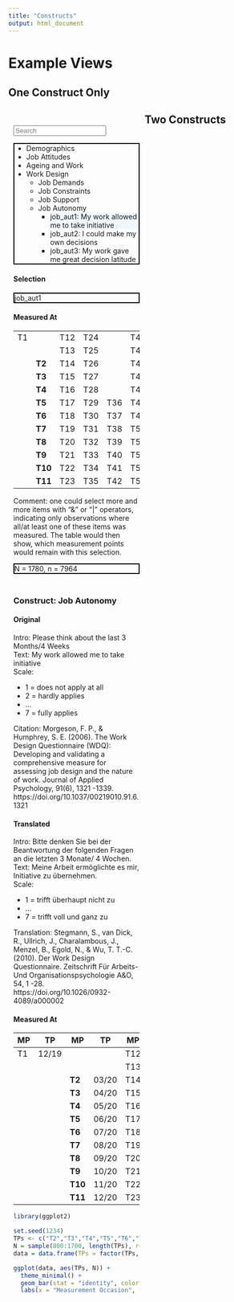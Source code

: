 ```yaml
---
title: "Constructs"
output: html_document
---
```


<style>
.column {
float: left;
width: 50%;
padding: 10px;
}

.row:after {
content: "";
display: table;
clear: both;
}

.mp {
font-weight: bold;
color: lightblue;
}

</style>



# Example Views {.tabset .tabset-fade}  
## One Construct Only {-}  

<div class="row">
<div class="column">
<input
type="text"
placeholder="Search"
/>

<ul style="border: 2px solid black">
<li>Demographics</li>
<li>Job Attitudes</li>
<li>Ageing and Work</li>
<li>Work Design
<ul>
<li>Job Demands</li>
<li>Job Constraints</li>
<li>Job Support</li>
<li>Job Autonomy
<ul>
<li style="background:AliceBlue;">job_aut1: My work allowed me to take initiative</li>
<li>job_aut2: I could make my own decisions</li>
<li>job_aut3: My work gave me great decision latitude</li>
</ul>
</li>

</ul>
</li>

</ul>


#### Selection

<div style="border: 2px solid black;"> job_aut1</div>  
#### Measured At
  
|      |                       |      |      |      |      |
|------|-----------------------|------|------|------|------|
| T1   |                       | T12  | T24  |      | T43  |
|      |                       | T13  | T25  |      | T44  |
|      | <strong>T2</strong>   | T14  | T26  |      | T45  |
|      | <strong>T3</strong>   | T15  | T27  |      | T46  |
|      | <strong>T4</strong>   | T16  | T28  |      | T47  |
|      | <strong>T5</strong>   | T17  | T29  | T36  | T48  |
|      | <strong>T6</strong>   | T18  | T30  | T37  | T49  |
|      | <strong>T7</strong>   | T19  | T31  | T38  | T50  |
|      | <strong>T8</strong>   | T20  | T32  | T39  | T51  |
|      | <strong>T9</strong>   | T21  | T33  | T40  | T52  |
|      | <strong>T10</strong>  | T22  | T34  | T41  | T53  |
|      | <strong>T11</strong>  | T23  | T35  | T42  | T54  |

Comment: one could select more and more items with "&" or "|" operators, indicating only observations where all/at least one of these items was measured. The table would then show, which measurement points would remain with this selection.


<div style="border: 2px solid black;">N = 1780, n = 7964</div>  


</div><!--First Column -->




<div class="column">
### Construct: Job Autonomy  

#### Original

Intro: Please think about the last 3 Months/4 Weeks  
Text: My work allowed me to take initiative  
Scale:  

- 1 = does not apply at all
- 2 = hardly applies
- ...
- 7 = fully applies

Citation: Morgeson, F. P., & Humphrey, S. E. (2006). The Work Design Questionnaire (WDQ): Developing and validating a comprehensive measure for assessing job design and the nature of work. Journal of Applied Psychology, 91(6), 1321 -1339. https://doi.org/10.1037/00219010.91.6.1321

#### Translated

Intro: Bitte denken Sie bei der Beantwortung der folgenden Fragen an die letzten 3 Monate/ 4 Wochen.  
Text: Meine Arbeit ermöglichte es mir, Initiative zu übernehmen.  
Scale:  

- 1 = trifft überhaupt nicht zu
- ...
- 7 = trifft voll und ganz zu

Translation: Stegmann, S., van Dick, R., Ullrich, J., Charalambous, J., Menzel, B., Egold, N., & Wu, T. T.-C. (2010). Der Work Design Questionnaire. Zeitschrift Für Arbeits- Und Organisationspsychologie A&O, 54, 1 -28. https://doi.org/10.1026/0932-4089/a000002

#### Measured At

| MP   | TP    | MP                    | TP    | MP   | TP    | MP   | TP    | MP   | TP    | MP   | TP    |
|------|-------|-----------------------|-------|------|-------|------|-------|------|-------|------|-------|
| T1   | 12/19 |                       |       | T12  | 01/21 | T24  | 01/22 |      |       | T43  | 01/24 |
|      |       |                       |       | T13  | 02/21 | T25  | 02/22 |      |       | T44  | 02/24 |
|      |       | <strong>T2</strong>   | 03/20 | T14  | 03/21 | T26  | 03/22 |      |       | T45  | 03/24 |
|      |       | <strong>T3</strong>   | 04/20 | T15  | 04/21 | T27  | 04/22 |      |       | T46  | 04/24 |
|      |       | <strong>T4</strong>   | 05/20 | T16  | 05/21 | T28  | 05/22 |      |       | T47  | 05/24 |
|      |       | <strong>T5</strong>   | 06/20 | T17  | 06/21 | T29  | 06/22 | T36  | 06/23 | T48  | 06/24 |
|      |       | <strong>T6</strong>   | 07/20 | T18  | 07/21 | T30  | 07/22 | T37  | 07/23 | T49  | 07/24 |
|      |       | <strong>T7</strong>   | 08/20 | T19  | 08/21 | T31  | 08/22 | T38  | 08/23 | T50  | 08/24 |
|      |       | <strong>T8</strong>   | 09/20 | T20  | 09/21 | T32  | 09/22 | T39  | 09/23 | T51  | 09/24 |
|      |       | <strong>T9</strong>   | 10/20 | T21  | 10/21 | T33  | 10/22 | T40  | 10/23 | T52  | 10/24 |
|      |       | <strong>T10</strong>  | 11/20 | T22  | 11/21 | T34  | 11/22 | T41  | 11/23 | T53  | 11/24 |
|      |       | <strong>T11</strong>  | 12/20 | T23  | 12/21 | T35  | 12/22 | T42  | 12/23 | T54  | 12/24 |

```r
library(ggplot2)

set.seed(1234)
TPs <- c("T2","T3","T4","T5","T6","T7","T8","T9","T10","T11")
N = sample(800:1700, length(TPs), replace = TRUE)
data = data.frame(TPs = factor(TPs, levels = TPs, ordered = TRUE), N)

ggplot(data, aes(TPs, N)) + 
  theme_minimal() + 
  geom_bar(stat = "identity", color = "#B02F2C", fill = "#B02F2C") + 
  labs(x = "Measurement Occasion", y = "Observations")
```





</div><!--Second Column -->

## Two Constructs {-}  
</div><!--"Row"-->